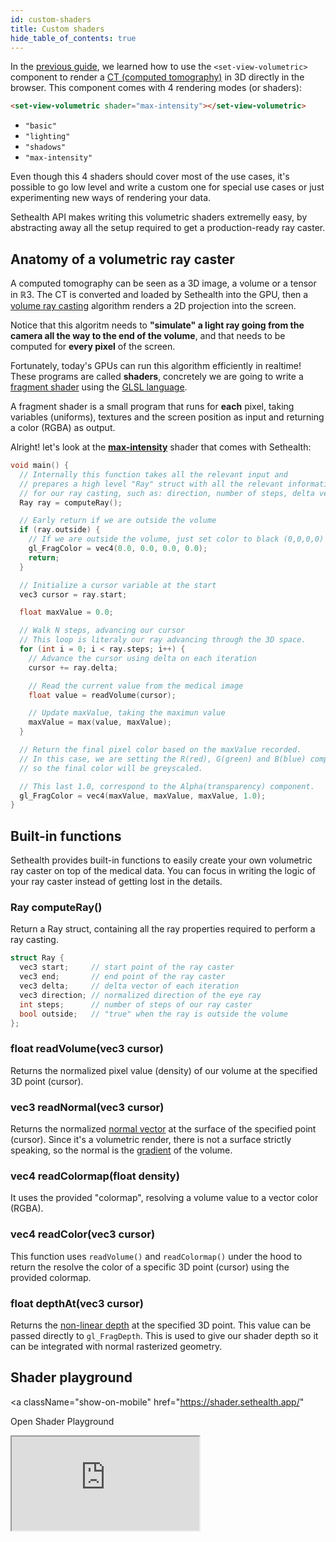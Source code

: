 ```yaml
---
id: custom-shaders
title: Custom shaders
hide_table_of_contents: true
---
```


In the [previous guide](./visualize-tomography), we learned how to use the `<set-view-volumetric>` component to render a [CT (computed tomography)](https://en.wikipedia.org/wiki/CT_scan) in 3D directly in the browser.
This component comes with 4 rendering modes (or shaders):

```html
<set-view-volumetric shader="max-intensity"></set-view-volumetric>
```

- `"basic"`
- `"lighting"`
- `"shadows"`
- `"max-intensity"`

Even though this 4 shaders should cover most of the use cases, it's possible to go low level
and write a custom one for special use cases or just experimenting new ways of rendering your data. 

Sethealth API makes writing this volumetric shaders extremelly easy, by abstracting away all the setup required to get 
a production-ready ray caster.


## Anatomy of a volumetric ray caster

A computed tomography can be seen as a 3D image, a volume or a tensor in ℝ3. The CT is converted and loaded by Sethealth into the GPU,
then a [volume ray casting](https://en.wikipedia.org/wiki/Volume_ray_casting) algorithm renders a 2D projection into the screen.

Notice that this algoritm needs to **"simulate" a light ray going from the camera all the way to the end of the volume**, and that needs to be computed for **every pixel**
of the screen.

Fortunately, today's GPUs can run this algorithm efficiently in realtime!
These programs are called **shaders**, concretely we are going to write a [fragment shader](https://thebookofshaders.com/01/) using the [GLSL language](https://en.wikipedia.org/wiki/OpenGL_Shading_Language).

A fragment shader is a small program that runs for **each** pixel, taking variables (uniforms), textures and the screen position as input and returning a color (RGBA) as output.

Alright! let's look at the [**max-intensity**](https://en.wikipedia.org/wiki/Maximum_intensity_projection) shader that comes with Sethealth:

```cpp {19-30}
void main() {
  // Internally this function takes all the relevant input and
  // prepares a high level "Ray" struct with all the relevant information
  // for our ray casting, such as: direction, number of steps, delta vector...
  Ray ray = computeRay();

  // Early return if we are outside the volume
  if (ray.outside) {
    // If we are outside the volume, just set color to black (0,0,0,0) and return early.
    gl_FragColor = vec4(0.0, 0.0, 0.0, 0.0);
    return;
  }

  // Initialize a cursor variable at the start
  vec3 cursor = ray.start;

  float maxValue = 0.0;

  // Walk N steps, advancing our cursor
  // This loop is literaly our ray advancing through the 3D space.
  for (int i = 0; i < ray.steps; i++) {
    // Advance the cursor using delta on each iteration
    cursor += ray.delta;

    // Read the current value from the medical image
    float value = readVolume(cursor);

    // Update maxValue, taking the maximun value
    maxValue = max(value, maxValue);
  }

  // Return the final pixel color based on the maxValue recorded.
  // In this case, we are setting the R(red), G(green) and B(blue) components to the same value (maxValue),
  // so the final color will be greyscaled.

  // This last 1.0, correspond to the Alpha(transparency) component.
  gl_FragColor = vec4(maxValue, maxValue, maxValue, 1.0);
}
```


## Built-in functions
Sethealth provides built-in functions to easily create your own volumetric ray caster on top of the medical data. You can focus in writing the
logic of your ray caster instead of getting lost in the details.

### Ray computeRay()
Return a Ray struct, containing all the ray properties required to perform a ray casting.

```cpp
struct Ray {
  vec3 start;     // start point of the ray caster
  vec3 end;       // end point of the ray caster
  vec3 delta;     // delta vector of each iteration
  vec3 direction; // normalized direction of the eye ray
  int steps;      // number of steps of our ray caster
  bool outside;   // "true" when the ray is outside the volume
};
```

### float readVolume(vec3 cursor)
Returns the normalized pixel value (density) of our volume at the specified 3D point (cursor).

### vec3 readNormal(vec3 cursor)
Returns the normalized [normal vector](https://en.wikipedia.org/wiki/Normal_(geometry)) at the surface of the specified point (cursor).
Since it's a volumetric render, there is not a surface strictly speaking, so the normal is the [gradient](https://en.wikipedia.org/wiki/Gradient) of the volume.

### vec4 readColormap(float density)
It uses the provided "colormap", resolving a volume value to a vector color (RGBA).

### vec4 readColor(vec3 cursor)
This function uses `readVolume()` and `readColormap()` under the hood to return the resolve the color of
a specific 3D point (cursor) using the provided colormap.

### float depthAt(vec3 cursor)
Returns the [non-linear depth](https://learnopengl.com/Advanced-OpenGL/Depth-testing) at the specified 3D point.
This value can be passed directly to `gl_FragDepth`. This is used to give our shader depth so it can be integrated with
normal rasterized geometry.

## Shader playground

<a
  className="show-on-mobile"
  href="https://shader.sethealth.app/"
>
  Open Shader Playground
</a>

<iframe
  className="hide-on-mobile"
  src="https://shader.sethealth.app/#max-intensity"
  loading="lazy"
  style={{
    width:' 100%',
    height: '650px',
    border: 0,
    borderRadius: '4px',
    overflow: 'hidden'
  }}
/>
